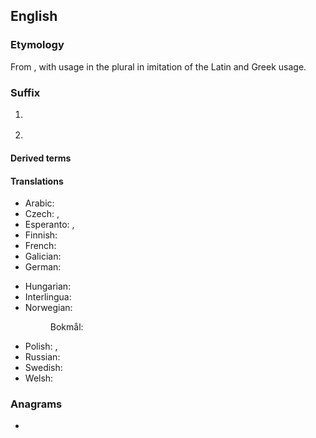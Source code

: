 {{also|ics|ICS|ICs}}
==English==

===Etymology===
From {{m|en|-ic||related or pertaining to}}, with usage in the plural in imitation of the Latin and Greek usage.

===Suffix===
{{en-suffix}}

# {{n-g|Forms nouns referring to fields of knowledge or practice.}}
#: {{synonyms|en|-logy}}
# {{n-g|Forms nouns referring to activities.}}

====Derived terms====
{{suffixsee|en}}

====Translations====
{{trans-top|fields of knowledge or practice}}
* Arabic: {{t|ar|ـِيَّات|f-p}}
* Czech: {{t|cs|-ika}}, {{t|cs|-ie}}
* Esperanto: {{t+|eo|-iko}}, {{t|eo|-scienco}}
* Finnish: {{t|fi|-iikka}}
* French: {{t+|fr|-ique}}
* Galician: {{t|gl|-ica|f}}
* German: {{t+|de|-ik}}
{{trans-mid}}
* Hungarian: {{t|hu|-ika}}
* Interlingua: {{t|ia|-ica}}
* Norwegian:
*: Bokmål: {{t|nb|-ikk|m}}
* Polish: {{t|pl|-yka|f}}, {{t|pl|-ika|f}}
* Russian: {{t|ru|-ика}}
* Swedish: {{t|sv|-tik}}
* Welsh: {{t+|cy|-eg|f}}
{{trans-bottom}}

===Anagrams===
* {{anagrams|en|a=cis|CIS|CIs|CSI|SCI|SIC|Sci.|cis|cis-|sci|sci.|sic}}